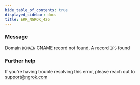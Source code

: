 ```yaml
---
hide_table_of_contents: true
displayed_sidebar: docs
title: ERR_NGROK_426
---
```




### Message

Domain `DOMAIN` CNAME record not found, A record `IPS` found

<ErrorDetails error="err_ngrok_426" />

### Further help

If you're having trouble resolving this error, please reach out to [support@ngrok.com](mailto:support@ngrok.com?subject=Help%20with%20ERR_NGROK_426)
